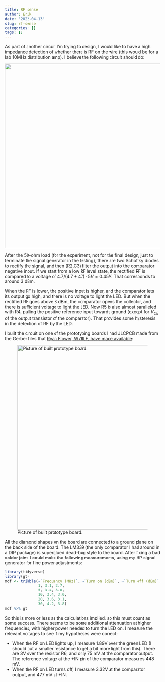 ```yaml
---
title: RF sense
author: Erik
date: '2022-04-13'
slug: rf-sense
categories: []
tags: []
---
```



As part of another circuit I'm trying to design, I would like to have a
high impedance detection of whether there is RF on the wire (this would
be for a lab 10MHz distribution amp). I believe the following circuit 
should do: 

![](images/rfsense.png){width=600px}

After the 50-ohm load (for the experiment, not for the final design, just
to terminate the signal generator in the testing), there are two 
Schottky diodes to rectify the signal, and then (R2,C3) filter the output
into the comparator negative input. If we start from a low RF level state, 
the rectified RF is compared to a voltage of 
$4.7/(4.7+47) \cdot 5V = 0.45V$.  That corresponds to around 3 dBm.  

When the RF is lower, the positive input is higher, and the comparator
lets its output go high, and there is no voltage to light the LED. 
But when the rectified RF goes above 3 dBm, the comparator opens
the collector, and there is sufficient voltage to light the LED. Now
R5 is also almost paralleled with R4, pulling the positive reference input
towards ground (except for $V_{CE}$ of the output transistor of the comparator).
That provides some hysteresis in the detection of RF by the LED. 

I built the circuit on one of the prototyping boards I had JLCPCB made from 
the Gerber files that 
[Ryan Flower, W7RLF, have made available](https://miscdotgeek.com/a-new-prototyping-pcb-for-qrp-homebrew-radio/):

![Picture of built prototype board.](images/2022-04-13_rfsense_build_small.jpg){width=600px}

All the diamond shapes on the board are connected to a ground plane on the back
side of the board. The LM339 (the only comparator I had around in a DIP package)
is superglued dead-bug style to the board. After fixing a bad solder joint, 
I could make the following measurements, using my HP signal generator for 
fine power adjustments:

```r
library(tidyverse)
library(gt)
mdf <- tribble(~`Frequency (MHz)`, ~`Turn on (dBm)`, ~`Turn off (dBm)`,
               1, 3.1, 2.7,
               5, 3.4, 3.0,
               10, 3.4, 3.0,
               20, 3.6, 3.1,
               30, 4.2, 3.8)
mdf %>% gt
```

So this is more or less as the calculations implied, so this must count 
as some success. There seems to be some additional attenuation at higher
frequencies, with higher power needed to turn the LED on.
I measure the relevant voltages to see if my hypotheses were correct:

- When the RF on LED lights up, I measure 1.89V over the green LED (I should
put a smaller resistance to get a bit more light from this). There are 3V over
the resistor R6, and only 75 mV at the comparator output. The reference
voltage at the +IN pin of the comparator measures 448 mV. 
- When the RF on LED turns off, I measure 3.32V at the comparator output, and 477
mV at +IN.




